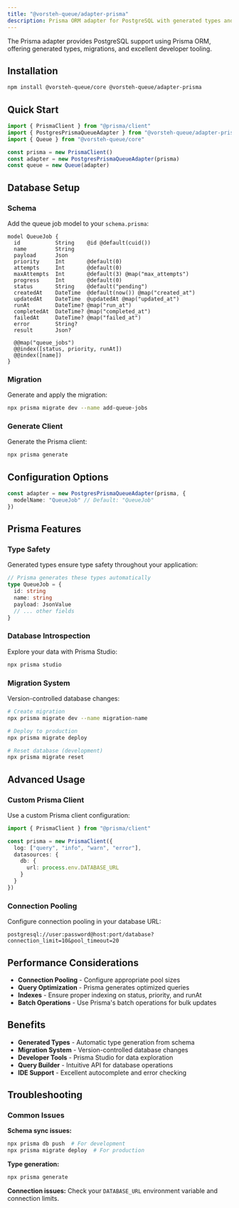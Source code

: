 ```yaml
---
title: "@vorsteh-queue/adapter-prisma"
description: Prisma ORM adapter for PostgreSQL with generated types and excellent developer tooling.
---
```


The Prisma adapter provides PostgreSQL support using Prisma ORM, offering generated types, migrations, and excellent developer tooling.

## Installation

```bash
npm install @vorsteh-queue/core @vorsteh-queue/adapter-prisma
```

## Quick Start

```typescript
import { PrismaClient } from "@prisma/client"
import { PostgresPrismaQueueAdapter } from "@vorsteh-queue/adapter-prisma"
import { Queue } from "@vorsteh-queue/core"

const prisma = new PrismaClient()
const adapter = new PostgresPrismaQueueAdapter(prisma)
const queue = new Queue(adapter)
```

## Database Setup

### Schema

Add the queue job model to your `schema.prisma`:

```prisma
model QueueJob {
  id           String    @id @default(cuid())
  name         String
  payload      Json
  priority     Int       @default(0)
  attempts     Int       @default(0)
  maxAttempts  Int       @default(3) @map("max_attempts")
  progress     Int       @default(0)
  status       String    @default("pending")
  createdAt    DateTime  @default(now()) @map("created_at")
  updatedAt    DateTime  @updatedAt @map("updated_at")
  runAt        DateTime? @map("run_at")
  completedAt  DateTime? @map("completed_at")
  failedAt     DateTime? @map("failed_at")
  error        String?
  result       Json?

  @@map("queue_jobs")
  @@index([status, priority, runAt])
  @@index([name])
}
```

### Migration

Generate and apply the migration:

```bash
npx prisma migrate dev --name add-queue-jobs
```

### Generate Client

Generate the Prisma client:

```bash
npx prisma generate
```

## Configuration Options

```typescript
const adapter = new PostgresPrismaQueueAdapter(prisma, {
  modelName: "QueueJob" // Default: "QueueJob"
})
```

## Prisma Features

### Type Safety
Generated types ensure type safety throughout your application:

```typescript
// Prisma generates these types automatically
type QueueJob = {
  id: string
  name: string
  payload: JsonValue
  // ... other fields
}
```

### Database Introspection
Explore your data with Prisma Studio:

```bash
npx prisma studio
```

### Migration System
Version-controlled database changes:

```bash
# Create migration
npx prisma migrate dev --name migration-name

# Deploy to production
npx prisma migrate deploy

# Reset database (development)
npx prisma migrate reset
```

## Advanced Usage

### Custom Prisma Client
Use a custom Prisma client configuration:

```typescript
import { PrismaClient } from "@prisma/client"

const prisma = new PrismaClient({
  log: ["query", "info", "warn", "error"],
  datasources: {
    db: {
      url: process.env.DATABASE_URL
    }
  }
})
```

### Connection Pooling
Configure connection pooling in your database URL:

```
postgresql://user:password@host:port/database?connection_limit=10&pool_timeout=20
```

## Performance Considerations

- **Connection Pooling** - Configure appropriate pool sizes
- **Query Optimization** - Prisma generates optimized queries
- **Indexes** - Ensure proper indexing on status, priority, and runAt
- **Batch Operations** - Use Prisma's batch operations for bulk updates

## Benefits

- **Generated Types** - Automatic type generation from schema
- **Migration System** - Version-controlled database changes
- **Developer Tools** - Prisma Studio for data exploration
- **Query Builder** - Intuitive API for database operations
- **IDE Support** - Excellent autocomplete and error checking

## Troubleshooting

### Common Issues

**Schema sync issues:**
```bash
npx prisma db push  # For development
npx prisma migrate deploy  # For production
```

**Type generation:**
```bash
npx prisma generate
```

**Connection issues:**
Check your `DATABASE_URL` environment variable and connection limits.